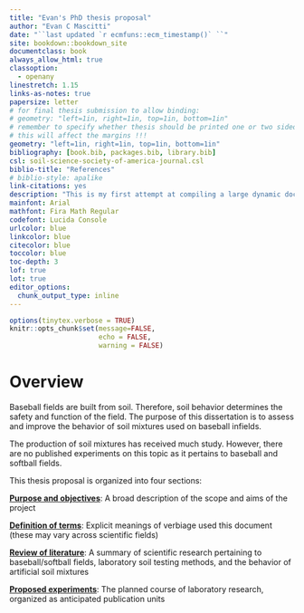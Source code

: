 ```yaml
---
title: "Evan's PhD thesis proposal"
author: "Evan C Mascitti"
date: "``last updated `r ecmfuns::ecm_timestamp()` ``"
site: bookdown::bookdown_site
documentclass: book
always_allow_html: true
classoption: 
  - openany
linestretch: 1.15
links-as-notes: true
papersize: letter
# for final thesis submission to allow binding:
# geometry: "left=1in, right=1in, top=1in, bottom=1in"  
# remember to specify whether thesis should be printed one or two sided as 
# this will affect the margins !!! 
geometry: "left=1in, right=1in, top=1in, bottom=1in"  
bibliography: [book.bib, packages.bib, library.bib]
csl: soil-science-society-of-america-journal.csl
biblio-title: "References"
# biblio-style: apalike
link-citations: yes
description: "This is my first attempt at compiling a large dynamic document with the **bookdown** package in R."
mainfont: Arial
mathfont: Fira Math Regular
codefont: Lucida Console
urlcolor: blue
linkcolor: blue
citecolor: blue
toccolor: blue
toc-depth: 3
lof: true
lot: true
editor_options: 
  chunk_output_type: inline
---
```


```r
options(tinytex.verbose = TRUE)
knitr::opts_chunk$set(message=FALSE,
                      echo = FALSE,
                      warning = FALSE)
```

# Overview {#overview}

Baseball fields are built from soil. Therefore, soil behavior determines the safety and function of the field. The purpose of this dissertation is to assess and improve the behavior of soil mixtures used on baseball infields. 

The production of soil mixtures has received much study. However, there are no published experiments on this topic as it pertains to baseball and
softball fields.

This thesis proposal is organized into four sections:

[**Purpose and objectives**](#purpose-objectives): A broad description of the scope and aims of the project

[**Definition of terms**](#definition-of-terms): Explicit meanings of verbiage used this document (these may vary across scientific fields)

[**Review of literature**](#lit-review): A summary of scientific research pertaining to baseball/softball fields, laboratory soil testing methods, and the behavior of artificial soil mixtures

[**Proposed experiments**](#proposed-experiments): The planned course of laboratory research, organized as anticipated publication units





